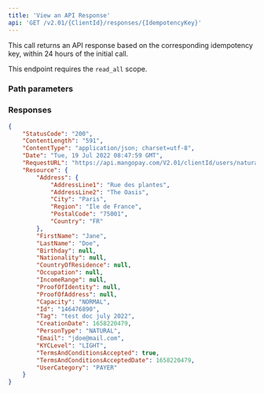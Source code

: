 ```yaml
---
title: 'View an API Response'  
api: 'GET /v2.01/{ClientId}/responses/{IdempotencyKey}'  
---
```




This call returns an API response based on the corresponding idempotency key, within 24 hours of the initial call.  

This endpoint requires the `read_all` scope.

### Path parameters  

<IdempotencyKey />  

### Responses  

<AccordionGroup><Accordion title="200">  

<StatusCodeResponse />  

<ContentLengthResponse />  

<ContentTypeResponse />  

<DateResponse />  

<RequestURLResponse />  

<ResourceResponse /></Accordion></AccordionGroup>  

<ResponseExample>  

```json 200  
{
    "StatusCode": "200",
    "ContentLength": "591",
    "ContentType": "application/json; charset=utf-8",
    "Date": "Tue, 19 Jul 2022 08:47:59 GMT",
    "RequestURL": "https://api.mangopay.com/V2.01/clientId/users/natural",
    "Resource": {
        "Address": {
            "AddressLine1": "Rue des plantes",
            "AddressLine2": "The Oasis",
            "City": "Paris",
            "Region": "Ile de France",
            "PostalCode": "75001",
            "Country": "FR"
        },
        "FirstName": "Jane",
        "LastName": "Doe",
        "Birthday": null,
        "Nationality": null,
        "CountryOfResidence": null,
        "Occupation": null,
        "IncomeRange": null,
        "ProofOfIdentity": null,
        "ProofOfAddress": null,
        "Capacity": "NORMAL",
        "Id": "146476890",
        "Tag": "test doc july 2022",
        "CreationDate": 1658220479,
        "PersonType": "NATURAL",
        "Email": "jdoe@mail.com",
        "KYCLevel": "LIGHT",
        "TermsAndConditionsAccepted": true,
        "TermsAndConditionsAcceptedDate": 1658220479,
        "UserCategory": "PAYER"
    }
}  
 ```  

</ResponseExample>  

<RequestExample>  
    <PhpViewApiResponse />
    <JavaViewApiResponse />
    <ViewApiResponsePython />
    <NetViewApiResponse />
</RequestExample>
